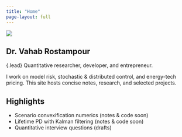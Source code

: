 ```yaml
---
title: "Home"
page-layout: full
---
```


::: {.container .my-4}
::: {.row .g-4 .align-items-center}
::: {.col-12 .col-md-4 .text-center}
![](img/profile.jpg){.avatar .img-fluid fig-alt="Vahab Rostampour" fig-cap=""}
:::
::: {.col-12 .col-md-8}
# Dr. Vahab Rostampour

{.lead} Quantitative researcher, developer, and entrepreneur.

I work on model risk, stochastic & distributed control, and energy-tech pricing.
This site hosts concise notes, research, and selected projects.


## Highlights
- Scenario convexification numerics (notes & code soon)
- Lifetime PD with Kalman filtering (notes & code soon)
- Quantitative interview questions (drafts)
:::
:::
:::

